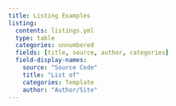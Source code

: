 ```yaml
---
title: Listing Examples
listing:
  contents: listings.yml
  type: table
  categories: unnumbered
  fields: [title, source, author, categories]
  field-display-names: 
    source: "Source Code"
    title: "List of"
    categories: Template
    author: "Author/Site"
---
```

